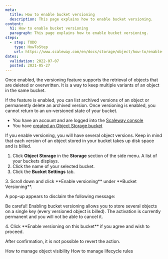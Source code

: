 ```yaml
---
meta:
  title: How to enable bucket versioning
  description: This page explains how to enable bucket versioning.
content:
  h1: How to enable bucket versioning
  paragraph: This page explains how to enable bucket versioning.
steps:
  - step: TODO
    type: HowToStep
    url: https://www.scaleway.com/en/docs/storage/object/how-to/enable-bucket-versioning
dates:
  validation: 2022-07-07
  posted: 2021-05-27
---
```


Once enabled, the versioning feature supports the retrieval of objects that are deleted or overwritten. It is a way to keep multiple variants of an object in the same bucket.

If the feature is enabled, you can list archived versions of an object or permanently delete an archived version. Once versioning is enabled, you cannot return to an un-versioned state of your bucket.

<Message type="requirement">

  - You have an account and are logged into the [Scaleway console](https://console.scaleway.com)  
  - You have [created an Object Storage bucket](/storage/object/how-to/create-a-bucket/)

</Message>

<Message type="note">

  If you enable versioning, you will have several object versions. Keep in mind that each version of an object stored in your bucket takes up disk space and is billed.

</Message>

1. Click **Object Storage** in the **Storage** section of the side menu. A list of your buckets displays.
2. Click the name of your selected bucket.
3. Click the **Bucket Settings** tab. 
  <Lightbox src="scaleway-bucket-settings-tab.webp" alt="" />
3. Scroll down and click **Enable versioning** under **Bucket Versioning**.
  <Lightbox src="scaleway-enable-versioning.webp" alt="" />
  
  A pop-up appears to disclaim the following message:
  <Message type="important">

  Be careful! Enabling bucket versioning allows you to store several objects on a single key (every versioned object is billed). The activation is currently permanent and you will not be able to cancel it.

  </Message>
4. Click **Enable versioning on this bucket** if you agree and wish to proceed. 
  <Lightbox src="scaleway-versioning-pop-up.webp" alt="" />

After confirmation, it is not possible to revert the action. 

<Navigation title="See Also">
  <PreviousButton to="/storage/object/how-to/manage-object-visibility/">How to manage object visibility</PreviousButton>
  <NextButton to="/storage/object/how-to/manage-lifecycle-rules/">How to manage lifecycle rules</NextButton>
</Navigation>
